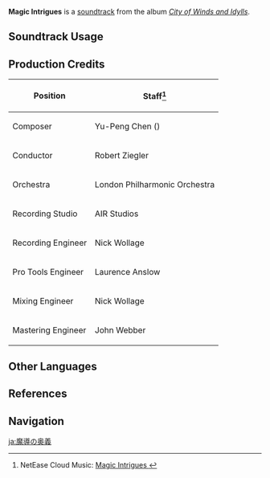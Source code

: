 {{Soundtrack Infobox
|image          = City of Winds and Idylls.png
|album          = City of Winds and Idylls
|disc           = 3
|number         = 58
|featured       =
|featured2      =
|featured3      =
|featured_disc  =
|featured_disc2 =
|featured_disc3 =
|youtube_id     = zbdAifPrsJI
|spotify_id     = 6PhoFWeqH13D3FcXJL9kWF
|previous       = Beats of Water Drops
|next           = Against All Odds
}}
'''Magic Intrigues''' is a [[soundtrack]] from the album ''[[City of Winds and Idylls]]''.

==Soundtrack Usage==
{{Soundtrack Usage
|domain   = Cipher for the Ciphertext;;Find the Stolen Book;;Hidden Palace of Lianshan Formula;;Temple of the Lion;;Deep Within the Temple of the Lion;;The Great Adventurer Stanley
|eventgameplay = Test Run - Character Trial Event;;Hypostatic Symphony/2021-01-16//challenge #1 and 4;;Energy Amplifier/2021-04-30/Twisted Realm//Domain of Deceit;;Legend of the Vagabond Sword/Lament: Bitter Hate;;Legend of the Vagabond Sword/Wanderer's Threefold Challenge;;Energy Amplifier/2021-12-24/Deceitful Domain//Where Bloodhounds Gather;;Akitsu Kimodameshi/Shatterdark;;Fungus Mechanicus;;Lil' Fungi's Fun-Tastic Fiesta
}}

==Production Credits==
{| class="wikitable"
! Position
! Staff<ref>NetEase Cloud Music: [https://music.163.com/#/song?id=1481390943 Magic Intrigues {{zh|魔导的深秘}}]</ref>
|-
! Composer
| Yu-Peng Chen ({{zh|陈致逸}})
|-
! Conductor
| Robert Ziegler
|-
! Orchestra
| London Philharmonic Orchestra
|-
! Recording Studio
| AIR Studios
|-
! Recording Engineer
| Nick Wollage
|-
! Pro Tools Engineer
| Laurence Anslow
|-
! Mixing Engineer
| Nick Wollage
|-
! Mastering Engineer
| John Webber
|}

==Other Languages==
{{Other Languages
|en      = Magic Intrigues
|zhs     = 魔导的深秘
|zhs_rm  = Módǎo de Shēnmì
|zht     = 魔導的深秘
|zht_rm  = Módǎo de Shēnmì
|zh_tl   = 
|ja      = 魔導の奥義
|ja_rm   = Madou no Ougi{{Assumed}}
|ja_tl   = Secret Socerery Techniques
}}

==References==
{{Reflist}}

==Navigation==
{{Soundtrack Navbox|City of Winds and Idylls}}

[[ja:魔導の奥義]]